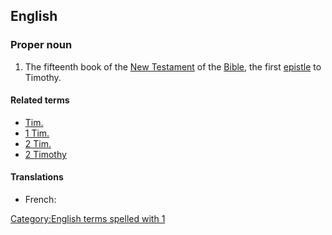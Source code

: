 ==English==

===Proper noun===
{{en-proper noun}}

{{book of the Bible|Timothy}}
# {{biblical}} The fifteenth book of the [[New Testament]] of the [[Bible]], the first [[epistle]] to Timothy.

====Related terms====
*[[Tim.]]
*[[1 Tim.]]
*[[2 Tim.]]
*[[2 Timothy]]

====Translations====
{{trans-top|book of the New Testament}}
* French: {{t-|fr|1 Timothée}}
{{trans-mid}}
{{trans-bottom}}

[[Category:English terms spelled with 1]]